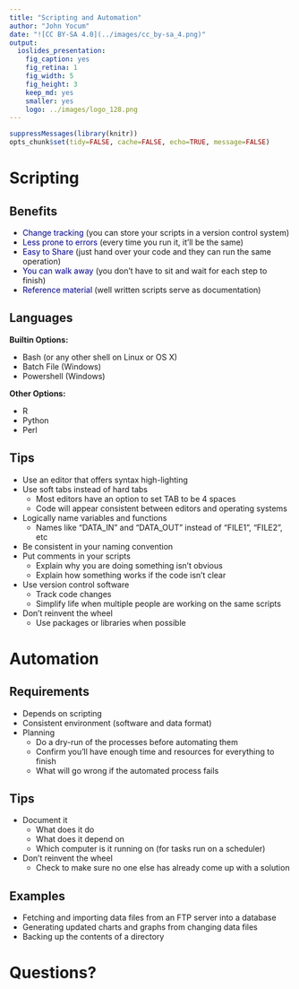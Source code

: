 ```yaml
---
title: "Scripting and Automation"
author: "John Yocum"
date: "![CC BY-SA 4.0](../images/cc_by-sa_4.png)"
output:
  ioslides_presentation:
    fig_caption: yes
    fig_retina: 1
    fig_width: 5
    fig_height: 3
    keep_md: yes
    smaller: yes
    logo: ../images/logo_128.png
---
```


```r
suppressMessages(library(knitr))
opts_chunk$set(tidy=FALSE, cache=FALSE, echo=TRUE, message=FALSE)
```

# Scripting

## Benefits

- <font color=darkblue>Change tracking</font> (you can store your scripts in a version control system)
- <font color=darkblue>Less prone to errors</font> (every time you run it, it'll be the same)
- <font color=darkblue>Easy to Share</font> (just hand over your code and they can run the same operation)
- <font color=darkblue>You can walk away</font> (you don't have to sit and wait for each step to finish)
- <font color=darkblue>Reference material</font> (well written scripts serve as documentation)

## Languages

**Builtin Options:**

- Bash (or any other shell on Linux or OS X)
- Batch File (Windows)
- Powershell (Windows)

**Other Options:**

- R
- Python
- Perl

## Tips

- Use an editor that offers syntax high-lighting
- Use soft tabs instead of hard tabs
    - Most editors have an option to set TAB to be 4 spaces
    - Code will appear consistent between editors and operating systems
- Logically name variables and functions
    - Names like "DATA_IN" and "DATA_OUT" instead of "FILE1", "FILE2", etc
- Be consistent in your naming convention
- Put comments in your scripts
    - Explain why you are doing something isn't obvious
    - Explain how something works if the code isn't clear
- Use version control software
    - Track code changes
    - Simplify life when multiple people are working on the same scripts
- Don't reinvent the wheel
    - Use packages or libraries when possible

# Automation

## Requirements

- Depends on scripting
- Consistent environment (software and data format)
- Planning
    - Do a dry-run of the processes before automating them
    - Confirm you'll have enough time and resources for everything to finish
    - What will go wrong if the automated process fails
    
## Tips

- Document it
    - What does it do
    - What does it depend on
    - Which computer is it running on (for tasks run on a scheduler)
- Don't reinvent the wheel
    - Check to make sure no one else has already come up with a solution

## Examples

- Fetching and importing data files from an FTP server into a database
- Generating updated charts and graphs from changing data files
- Backing up the contents of a directory

# Questions?